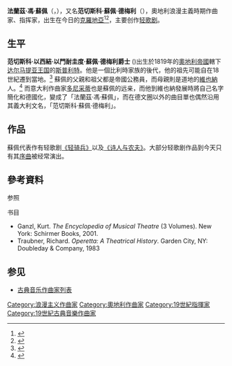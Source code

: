 {{noteTA
| 1=zh-hans:弗朗茨; zh-hant:法蘭茲;
| 2=zh-hans:范切斯科; zh-hant:法蘭切斯科;
| 3=zh-hans:斯普利特; zh-hant:史普利特;
}}
{{Infobox classical
| 中文名 = 苏佩
| 画像 =Franz_von_Suppé.jpg
| 附注 = 
| 原文名 = Franz von Suppé
| 国别 = 奥地利
| 出生日期 = {{birth date|1819|4|18}}
| 出生地 = 斯普利特
| 逝世日期 = {{death date and age|1895|5|21|1819|4|18}}
| 逝世地 = 维也纳
| 所属时期 = 浪漫主义
| 所属乐派 =  
| 擅长作品类型 = 轻歌剧
| 代表作 = 轻歌剧《轻骑兵》《薄迦丘》《诗人与农夫》，安魂曲
| 师从 = 
| 学生 = 
| 官方网站 = 
}}

'''法蘭茲·馮·蘇佩'''（{{lang-de|Franz von Suppé}}，{{bd|1819年|4月18日|1895年|5月21日|catIdx=Suppe, Franz von}}），又名'''范切斯科·蘇佩·德梅利'''（{{lang-it|Francesco Suppé Demelli}}），奧地利浪漫主義時期作曲家、指挥家，出生在今日的[[克羅地亞|克羅地亞]]<ref name=britannica>{{Cite web |url=http://www.britannica.com/EBchecked/topic/574614/Franz-von-Suppe |title=Franz von Suppé – Britannica |accessdate=2010-01-10 |archive-date=2010-02-01 |archive-url=https://web.archive.org/web/20100201073148/http://www.britannica.com/EBchecked/topic/574614/Franz-von-Suppe |dead-url=no }}</ref><ref name=encarta>{{cite web |title=Franz von Suppé – Encarta |url=http://encarta.msn.com/encyclopedia_761565195/Supp%C3%A9_Franz_von.html |work= |archiveurl=https://www.webcitation.org/5kwcOnKVH?url=http://encarta.msn.com/encyclopedia_761565195/Supp%C3%A9_Franz_von.html |archivedate=2009-10-31 |deadurl=yes }}</ref>，主要创作[[轻歌剧|轻歌剧]]。

==生平==
'''范切斯科·以西結·以門耐圭度·蘇佩·德梅利爵士''' ({{lang-it|Francesco Ezechiele Ermenegildo Cavaliere Suppé Demelli}})出生於1819年的[[奧地利帝國|奧地利帝國]]轄下[[达尔马提亚王国|达尔马提亚王国]]的[[斯普利特|斯普利特]]。他是一個比利時家族的後代，他的祖先可能自在18世紀遷到當地。<ref name=suppe>{{cite web |url=http://www.oxfordmusiconline.com.proxy-um.researchport.umd.edu/subscriber/article/grove/music/27130?q=suppe&search=quick&pos=1&_start=1#firsthit |title=Suppe, Franz in Oxford Music Online |accessdate=2 October 2008|publisher=Oxford Music Online}}</ref> 蘇佩的父親和祖父都是帝國公務員，而母親則是道地的[[維也納|維也納]]人。<ref name=composers>{{Cite web |url=http://www.naxos.com/composerinfo/Franz_von_Suppe/23855.htm |title=Franz von Suppé - Composers |accessdate=2010-01-10 |archive-date=2009-08-28 |archive-url=https://web.archive.org/web/20090828010906/http://www.naxos.com/composerinfo/Franz_von_Suppe/23855.htm |dead-url=no }}</ref> 而意大利作曲家[[多尼采蒂|多尼采蒂]]也是蘇佩的远亲，而他到維也納發展時將自己名字簡化和德國化，變成了「法蘭茲·馮·蘇佩」，而在德文圈以外的曲目單也偶然沿用其義大利文名，「范切斯科·蘇佩·德梅利」。

==作品==
蘇佩代表作有轻歌剧[[轻骑兵_(歌剧)|《轻骑兵》]]以及[[诗人与农夫|《诗人与农夫》]]。大部分轻歌剧作品到今天只有其[[序曲|序曲]]被经常演出。

==參考資料==
;参照
{{Reflist}}
;书目
*Ganzl, Kurt. ''The Encyclopedia of Musical Theatre'' (3 Volumes). New York: Schirmer Books, 2001.
*Traubner, Richard. ''Operetta: A Theatrical History''. Garden City, NY: Doubleday & Company, 1983 

== 参见 ==
* [[古典音乐作曲家列表|古典音乐作曲家列表]]

{{Authority control}}
{{DEFAULTSORT:Suppe, Franz von}}

[[Category:浪漫主义作曲家|Category:浪漫主义作曲家]]
[[Category:奧地利作曲家|Category:奧地利作曲家]]
[[Category:19世紀指揮家|Category:19世紀指揮家]]
[[Category:19世紀古典音樂作曲家|Category:19世紀古典音樂作曲家]]
